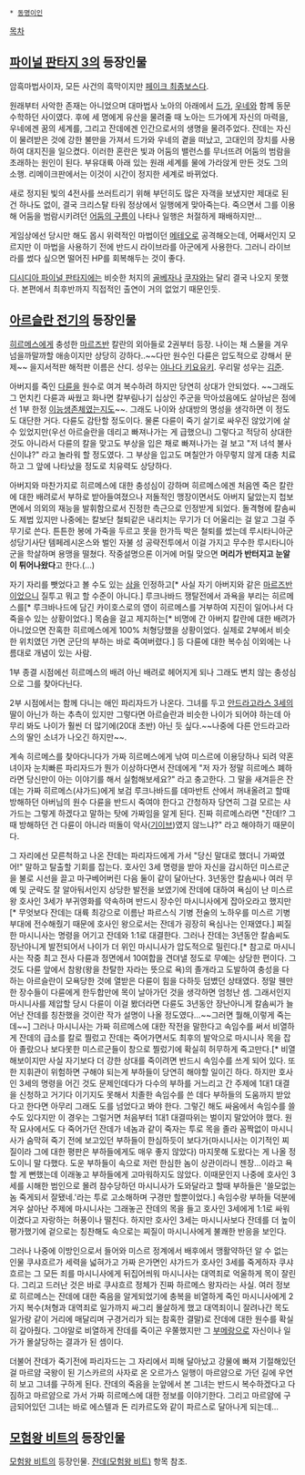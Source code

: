  * [[동명이인]]

[[목차]]
== [[파이널 판타지 3]]의 등장인물 ==
암흑마법사이자, 모든 사건의 흑막이지만 [[페이크 최종보스]]다.

원래부터 사악한 존재는 아니었으며 대마법사 노아의 아래에서 [[드가]], [[우네]]와 함께 동문수학하던 사이였다. 후에 세 명에게 유산을 물려줄 때 노아는 드가에게 자신의 마력을, 우네에겐 꿈의 세계를, 그리고 잔데에겐 인간으로서의 생명을 물려주었다. 잔데는 자신이 물려받은 것에 강한 불만을 가져서 드가와 우네의 곁을 떠났고, 고대인의 장치를 사용하여 대지진을 일으켰다. 이러한 혼란은 빛과 어둠의 밸런스를 무너뜨려 어둠의 범람을 초래하는 원인이 된다. 부유대륙 아래 있는 원래 세계를 물에 가라앉게 만든 것도 그의 소행. 리메이크판에서는 이것이 시간이 정지한 세계로 바뀌었다.

새로 정지된 빛의 4전사를 쓰러트리기 위해 부던히도 많은 자객을 보냈지만 제대로 된 건 하나도 없이, 결국 크리스탈 타워 정상에서 일행에게 맞아죽는다. 죽으면서 그를 이용해 어둠을 범람시키려던 [[어둠의 구름]]이 나타나 일행은 처절하게 패배하지만...

게임상에선 당시만 해도 몹시 위력적인 마법이던 [[메테오]]로 공격해오는데, 어째서인지 모르지만 이 마법을 사용하기 전에 반드시 라이브라를 아군에게 사용한다. 그러니 라이브라를 썼다 싶으면 떨어진 HP를 회복해두는 것이 좋다.

[[디시디아 파이널 판타지]]에는 비슷한 처지의 [[골베자]]나 [[쿠쟈]]와는 달리 결국 나오지 못했다. 본편에서 최후반까지 직접적인 출연이 거의 없었기 때문인듯.

== [[아르슬란 전기]]의 등장인물 ==
[[히르메스]]에게 충성한 [[마르즈반]] 칼란의 외아들로 2권부터 등장. 나이는 채 스물을 겨우 넘을까말까할 애송이지만 상당히 강하다..~~다만 원수인 다륜은 압도적으로 강해서 문제~~ 을지서적판 해적판 이름은 산디. 성우는 [[야나다 키요유키]]. 우리말 성우는 [[김준]].

아버지를 죽인 [[다륜]]을 원수로 여겨 복수하려 하지만 당연히 상대가 안되었다. ~~그래도 그 먼치킨 다륜과 싸웠고 화나면 칼부림나기 십상인 주군을 막아섰음에도 살아남은 점에선 1부 한정 [[이능생존체]]였는지도~~. 그래도 나이와 상대방의 명성을 생각하면 이 정도도 대단한 거다. 다륜도 감탄할 정도이다. 물론 다륜이 죽기 살기로 싸우진 않았기에 살 수 있었지만(우선 아르슬란을 데리고 빠져나가는 게 급했으니) 그렇다고 적당히 상대한 것도 아니라서 다륜의 칼을 맞고도 부상을 입은 채로 빠져나가는 걸 보고 "저 녀석 불사신이냐?" 라고 놀라워 할 정도였다. 그 부상을 입고도 며칠안가 아무렇지 않게 대충 치료하고 그 앞에 나타났을 정도로 치유력도 상당하다.

아버지와 마찬가지로 히르메스에 대한 충성심이 강하며 히르메스에겐 처음엔 죽은 칼란에 대한 배려로서 부하로 받아들여졌으나 저돌적인 맹장이면서도 아버지 닮았는지 첩보면에서 의외의 재능을 발휘함으로서 진정한 측근으로 인정받게 되었다. 돌격형에 칼솜씨도 제법 있지만 나중에는 칼보단 철퇴같은 내리치는 무기가 더 어울리는 걸 알고 그걸 주무기로 쓴다. 튼튼한 봉에 가죽을 두르고 못을 한가득 박은 철퇴를 썼는데 루시타니아군 성당기사단 템페레시온스와 벌인 자불 성 공략전투에서 이걸 가지고 무수한 루시타니아군을 학살하며 용맹을 떨쳤다. 작중설명으론 이거에 머릴 맞으면 '''머리가 반터지고 눈알이 튀어나왔다'''고 한다.(...)

자기 자리를 뺏었다고 볼 수도 있는 [[삼]]을 인정하고[* 사실 자기 아버지와 같은 [[마르즈반]]이었으니 질투고 뭐고 할 수준이 아니다.] 루크나바드 쟁탈전에서 과욕을 부리는 히르메스를[* 루크바나드에 담긴 카이호스로의 영이 히르메스를 거부하여 지진이 일어나서 다 죽을수 있는 상황이었다.] 목숨을 걸고 제지하는[* 비명에 간 아버지 칼란에 대한 배려가 아니었으면 잔혹한 히르메스에게 100% 처형당했을 상황이었다. 실제로 2부에서 비슷한 위치였던 가면 군단의 부하는 바로 죽여버렸다.] 등 다륜에 대한 복수심 이외에는 나름대로 개념이 있는 사람.

1부 종결 시점에선 히르메스의 배려 아닌 배려로 헤어지게 되나 그래도 변치 않는 충성심으로 그를 찾아다닌다.

2부 시점에서는 함께 다니는 애인 파리자드가 나온다. 그녀를 두고 [[안드라고라스 3세]]의 딸이 아닌가 하는 추측이 있지만 그렇다면 아르슬란과 비슷한 나이가 되어야 하는데 아무리 봐도 나이가 훨씬 더 많기에(20대 초반) 아닌 듯 싶다.~~나중에 다른 안드라고라스의 딸인 소녀가 나오긴 하지만~~.

계속 히르메스를 찾아다니다가 가짜 히르메스에게 낚여 미스르에 이용당하나 되려 약혼녀이자 눈치빠른 파리자드가 뭔가 이상하다면서 잔데에게 "저 자가 정말 히르메스 폐하라면 당신만이 아는 이야기를 해서 실험해보세요?" 라고 충고한다. 그 말을 새겨듣은 잔데는 가짜 히르메스(샤가드)에게 보검 루크나바드를 데마반트 산에서 꺼내올려고 할때 방해하던 아버님의 원수 다륜을 반드시 죽여야 한다고 간청하자 당연히 그걸 모르는 샤가드는 그렇게 하겠다고 말하는 탓에 가짜임을 알게 된다. 진짜 히르메스라면 "잔데!? 그때 방해하던 건 다륜이 아니라 떠돌이 악사([[기이브]])였지 않느냐?" 라고 해야하기 때문이다. 

그 자리에선 모른척하고 나온 잔데는 파리자드에게 가서 "당신 말대로 했더니 가짜였어!" 말하고 탈출할 기회를 잡는다. 호사인 3세 명령을 받아 자신을 감시하던 미스르군을 불로 시선을 끌고 마구베어버린 다음 둘이 같이 달아난다. 3년동안 칼솜씨나 여러 무예 및 군략도 잘 알아둬서인지 상당한 발전을 보였기에 잔데에 대하여 욕심이 난 미스르 왕 호사인 3세가 부귀영화를 약속하며 반드시 장수인 마시니사에게 잡아오라고 했지만[* 무엇보다 잔데는 대륙 최강으로 이름난 파르스식 기병 전술의 노하우를 미스르 기병 부대에 전수해줬기 때문에 호사인 왕으로서는 잔데가 굉장히 욕심나는 인재였다.] 찌질한 마시니사는 명령을 어기고 잔데와 1:1로 대결한다. 그러나 잔데는 3년동안 칼솜씨도 장난아니게 발전되어서 나이가 더 위인 마시니사가 압도적으로 밀린다.[* 참고로 마시니사는 작중 최고 전사 다륜과 정면에서 10여합을 견뎌낼 정도로 무예는 상당한 편이다. 그것도 다륜 앞에서 참왕(왕을 찬탈한 자라는 뜻으로 욕)의 졸개라고 도발하여 충성을 다하는 아르슬란이 모욕당한 것에 열받은 다륜이 힘을 다하듯 덤볐던 상태였다. 정말 웬만한 장수들이 다륜에게 한두합만에 목이 날아가던 것을 생각하면 엄청난 셈. 그래서인지 마시니사를 제압할 당시 다륜이 이걸 봤더라면 다륜도 3년동안 장난아니게 칼솜씨가 늘어난 잔데를 칭찬했을 것이란 작가 설명이 나올 정도였다...~~그러면 뭘해,이렇게 죽는데~~] 그러나 마시니사는 가짜 히르메스에 대한 작전을 말한다고 속임수를 써서 비열하게 잔데의 급소를 칼로 찔렀고 잔데는 죽어가면서도 최후의 발악으로 마시니사 목을 잡아 졸랐으나 보다못한 미스르군들이 창으로 찔렀기에 확실히 허무하게 죽고만다.[* 비열해보이지만 사실 자기보다 더 강한 상대를 죽이려면 반드시 속임수를 쓰게 되어 있다. 또한 지휘관이 위험하면 구해야 되는게 부하들이 당연히 해야할 일이긴 하다. 하지만 호사인 3세의 명령을 어긴 것도 문제인데다가 다수의 부하를 거느리고 간 주제에 1대1 대결을 신청하고 거기다 이기지도 못해서 치졸한 속임수를 쓴 데다 부하들의 도움까지 받았다고 한다면 아무리 그래도 도를 넘었다고 봐야 한다. 그렇긴 해도 싸움에서 속임수를 쓸 수도 있다지만 이 경우는 그럴거면 처음부터 1대1 대결따위는 벌이지 말았어야 했다. 원작 묘사에서도 다 죽어가던 잔데가 네놈과 같이 죽자는 투로 목을 졸라 꼼짝없이 마시니사가 숨막혀 죽기 전에 보고있던 부하들이 한심하듯이 보다가(마시니사는 이기적인 찌질이라 그에 대한 평판은 부하들에게도 매우 좋지 않았다) 마지못해 도왔다는 게 나올 정도이니 말 다했다. 도운 부하들이 속으로 저런 한심한 놈이 상관이라니 젠장...이라고 욕할 게 뻔했는데 이래놓고 부하들에게 고마워하지도 않았다. 이때문인지 나중에 호사인 3세를 시해한 범인으로 몰려 참수당하던 마시니사가 도와달라고 할때 부하들은 '쓸모없는 놈 죽게되서 잘됐네.'라는 투로 고소해하며 구경만 할뿐이었다.] 속임수랑 부하들 덕분에 겨우 살아난 주제에 마시니사는 그래놓곤 잔데의 목을 들고 호사인 3세에게 1:1로 싸워 이겼다고 자랑하는 허풍이나 떨친다. 하지만 호사인 3세는 마시니사보다 잔데를 더 높이 평가했기에 겉으로는 칭찬해도 속으로는 찌질이 마시니사에게 불쾌한 반응을 보인다.

그러나 나중에 이방인으로서 들어와 미스르 정계에서 배후에서 맹활약하던 알 수 없는 인물 쿠샤흐르가 세력을 넓혀가고 가짜 은가면인 샤가드가 호사인 3세를 죽게하자 쿠샤흐르는 그 모든 죄를 마시니사에게 뒤집어씌워 마시니사는 대역죄로 억울하게 목이 잘린다. 그리고 드러난 것은 바로 쿠샤흐르 정체가 진짜 하르메스 왕자라는 사실. 여러 정보로 히르메스는 잔데에 대한 죽음을 알게되었기에 충복을 비열하게 죽인 마시니사에게 2가지 복수(처형과 대역죄로 일가까지 싸그리 몰살하게 했고 대역죄이니 잘려나간 목도 일가랑 같이 거리에 매달리며 구경거리가 되는 참혹한 결말)로 잔데에 대한 원수를 확실히 갚아줬다. 그야말로 비열하게 잔데를 죽이곤 우쭐했지만 그 [[부메랑]]으로 자신이나 일가가 몰살당하는 결과가 된 셈이다.

더불어 잔데가 죽기전에 파리자드는 그 자리에서 피해 달아났고 강물에 빠져 기절해있던 걸 마르얌 국왕이 된 기스카르의 사자로 온 오르가스 일행이 마르얌으로 가던 길에 우연히 보고 그녀를 구하게 된다. 잔데의 죽음을 눈앞에서 본 그녀는 반드시 복수하겠다고 다짐하고 마르얌으로 가서 가짜 히르메스에 대한 정보를 이야기한다. 그리고 마르얌에 구금되어있던 그녀는 바로 에스텔과 돈 리카르도와 같이 파르스로 달아나게 되는데...

== [[모험왕 비트]]의 등장인물 ==
[[모험왕 비트]]의 등장인물. [[잔데(모험왕 비트)]] 항목 참조.

